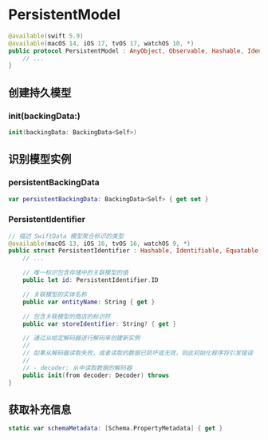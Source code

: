 # PersistentModel

<ToBePolishedAfterTranslation />

<OriginalSource
  title="PersistentModel"
  url="https://developer.apple.com/documentation/swiftdata/persistentmodel"
  summary="一个接口，使 SwiftData 能够将 Swift 类作为存储模型进行管理"
/>

```swift
@available(swift 5.9)
@available(macOS 14, iOS 17, tvOS 17, watchOS 10, *)
public protocol PersistentModel : AnyObject, Observable, Hashable, Identifiable {
    // ...
}
```

## 创建持久模型

### init(backingData:)

```swift
init(backingData: BackingData<Self>)
```

## 识别模型实例

### persistentBackingData

```swift
var persistentBackingData: BackingData<Self> { get set }
```

### PersistentIdentifier

```swift
// 描述 SwiftData 模型聚合标识的类型
@available(macOS 13, iOS 16, tvOS 16, watchOS 9, *)
public struct PersistentIdentifier : Hashable, Identifiable, Equatable, Comparable, Codable, Sendable {
    // ...

    // 唯一标识包含存储中的关联模型的值
    public let id: PersistentIdentifier.ID

    // 关联模型的实体名称
    public var entityName: String { get }

    // 包含关联模型的商店的标识符
    public var storeIdentifier: String? { get }

    // 通过从给定解码器进行解码来创建新实例
    //
    // 如果从解码器读取失败，或者读取的数据已损坏或无效，则此初始化程序将引发错误
    //
    // - decoder: 从中读取数据的解码器
    public init(from decoder: Decoder) throws
}
```

## 获取补充信息

```swift
static var schemaMetadata: [Schema.PropertyMetadata] { get }
```
